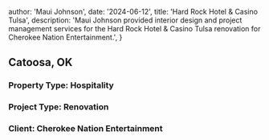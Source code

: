 
  author: 'Maui Johnson',
  date: '2024-06-12',
  title: 'Hard Rock Hotel & Casino Tulsa',
  description:
    'Maui Johnson provided interior design and project management services for the Hard Rock Hotel & Casino Tulsa renovation for Cherokee Nation Entertainment.',
}


## Catoosa, OK

### Property Type: Hospitality

### Project Type: Renovation

### Client: Cherokee Nation Entertainment
